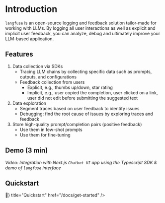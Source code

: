 # Introduction

`langfuse` is an open-source logging and feedback solution tailor-made for working with LLMs. By logging all user interactions as well as explicit and implicit user feedback, you can analyze, debug and ultimately improve your LLM-based application.

## Features

1. Data collection via SDKs
   - Tracing LLM chains by collecting specific data such as prompts, outputs, and configurations
   - Feedback collection from users
     - Explicit, e.g., thumbs up/down, star rating
     - Implicit, e.g., user copied the completion, user clicked on a link, user did not edit before submitting the suggested text
1. Data exploration
   - Segment traces based on user feedback to identify issues
   - Debugging: find the root cause of issues by exploring traces and feedback
1. Store high-quality prompt/completion pairs (positive feedback)
   - Use them in few-shot prompts
   - Use them for fine-tuning

## Demo (3 min)

_Video: Integration with Next.js `Chatbot UI` app using the Typescript SDK & demo of `langfuse` interface_


<Demo />

## Quickstart


<Cards>
  <Card icon={<span>🚀</span>} title="Quickstart" href="/docs/get-started" />
</Cards>
